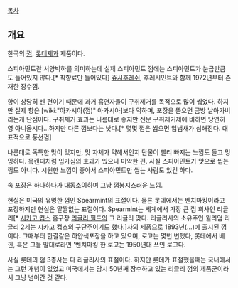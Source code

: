 [[목차]]

== 개요 ==

한국의 [[껌]]. [[롯데제과]] 제품이다.

스피아민트란 서양박하를 의미하는데 실제 스피아민트 껌에는 스피아민트가 눈곱만큼도 들어있지 않다.[* 착향료만 들어있다] [[쥬시후레쉬]], 후레시민트와 함께 1972년부터 존재한 장수껌.

향이 상당히 센 편이기 때문에 과거 흡연자들이 구취제거를 목적으로 많이 씹었다. 하지만 실제 향은 [wiki:"아카시아(껌)" 아카시아]보다 약하며, 포장을 뜯으면 금방 날아가버리는게 단점이다. 구취제거 효과는 나름대로 좋지만 전문 구취제거제에 비하면 당연히 영 아니올시다...하지만 다른 껌보다는 낫다.[* 몇몇 껌은 씹으면 입냄새가 심해진다. 대표적으로 풍선껌]

나름대로 독특한 맛이 있지만, 맛 자체가 약해서인지 단물이 빨리 빠지는 느낌도 들고 밍밍하다. 목캔디처럼 입가심의 효과가 있으나 미약한 편. 사실 스피아민트가 맛으로 씹는 껌도 아니다. 시원한 느낌이 좋아서 스피아민트만 씹는 사람도 있긴 하다.

속 포장은 하나하나가 대동소이하며 그냥 껌봉지스러운 느낌.

현실은 미국의 유명한 껌인 Spearmint의 표절이다. 물론 롯데에서는 벤치마킹이라고 포장하지만 현실은 얄짤없는 표절이다. Spearmint는 세계에서 가장 큰 껌 회사인 리글리[* [[시카고 컵스]] 홈구장 [[리글리 필드]]의 그 리글리 맞다. 리글리사의 소유주인 윌리엄 리글리 2세는 시카고 컵스의 구단주이기도 했다.]사의 제품으로 1893년(...)에 출시된 껌이다. 그때부터 한결같은 하얀색포장을 하고 있으며, 로고는 몇번 변했다, 롯데에서 베낀, 혹은 그들 말대로라면 '벤치마킹'한 로고는 1950년대 쓰인 로고다. 

사실 롯데의 껌 3총사는 다 리글리사의 표절이다. 하지만 롯데가 표절했을때는 국내에서는 그런 개념이 없었고 미국에서는 당시 50년째 장수하고 있는 리글리 껌의 제품군이라서 그냥 넘어간 것 같다.
